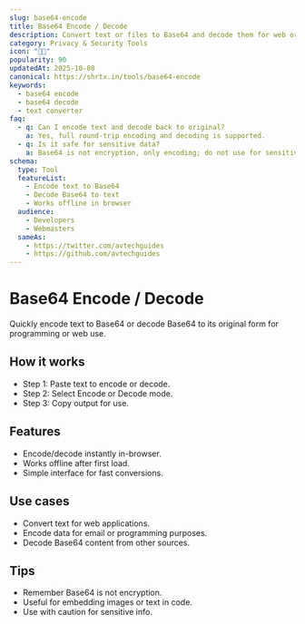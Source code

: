 ```yaml
---
slug: base64-encode
title: Base64 Encode / Decode
description: Convert text or files to Base64 and decode them for web or programming purposes.
category: Privacy & Security Tools
icon: "🔡🔁"
popularity: 90
updatedAt: 2025-10-08
canonical: https://shrtx.in/tools/base64-encode
keywords:
  - base64 encode
  - base64 decode
  - text converter
faq:
  - q: Can I encode text and decode back to original?
    a: Yes, full round-trip encoding and decoding is supported.
  - q: Is it safe for sensitive data?
    a: Base64 is not encryption, only encoding; do not use for sensitive info.
schema:
  type: Tool
  featureList:
    - Encode text to Base64
    - Decode Base64 to text
    - Works offline in browser
  audience:
    - Developers
    - Webmasters
  sameAs:
    - https://twitter.com/avtechguides
    - https://github.com/avtechguides
---
```



# Base64 Encode / Decode

Quickly encode text to Base64 or decode Base64 to its original form for programming or web use.

<Base64Tool client:only="react"/>

## How it works

- Step 1: Paste text to encode or decode.
- Step 2: Select Encode or Decode mode.
- Step 3: Copy output for use.

## Features

- Encode/decode instantly in-browser.
- Works offline after first load.
- Simple interface for fast conversions.

## Use cases

- Convert text for web applications.
- Encode data for email or programming purposes.
- Decode Base64 content from other sources.

## Tips

- Remember Base64 is not encryption.
- Useful for embedding images or text in code.
- Use with caution for sensitive info.
